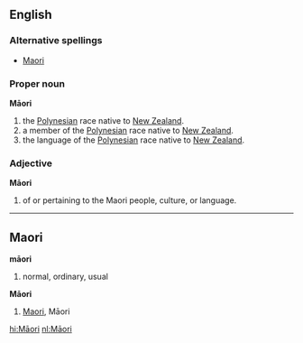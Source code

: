 ==English==

===Alternative spellings===
*[[Maori]]

===Proper noun===
'''Māori'''

# the [[Polynesian]] race native to [[New Zealand]].
# a member of the [[Polynesian]] race native to [[New Zealand]].
# the language of the [[Polynesian]] race native to [[New Zealand]].

===Adjective===
'''Māori'''

# of or pertaining to the Maori people, culture, or language.

----

==Maori==
'''māori'''

# normal, ordinary, usual

'''Māori'''

# [[Maori]], Māori

[[hi:Māori]]
[[nl:Māori]]
